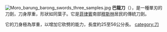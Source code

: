 {{unreferenced|time=2010-09-19T04:03:04+00:00}}
[[File:Moro_barung_barong_swords_three_samples.jpg|thumb]]
'''巴龍刀'''（{{lang-en|Barong}}），是一種單刃的刀劍，刀身厚重，形狀如同葉子。它是[[菲律賓|菲律賓]]南部[[穆斯林|穆斯林]]居民的傳統刀劍。

它的刀身極為厚重，以增加它砍劈的能力，長度約25至56公分長。
{{DEFAULTSORT:Barong}}
[[category:刀|category:刀]]